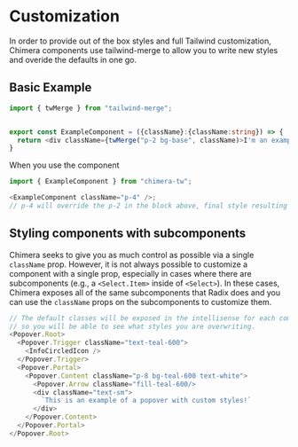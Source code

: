 # Customization

In order to provide out of the box styles and full Tailwind customization, Chimera components use tailwind-merge to allow you to write new styles and overide the defaults in one go.

## Basic Example

```typescript
import { twMerge } from "tailwind-merge";


export const ExampleComponent = ({className}:{className:string}) => {
  return <div className={twMerge("p-2 bg-base", className)>I'm an example!</div>
}

```

When you use the component

```typescript
import { ExampleComponent } from "chimera-tw";

<ExampleComponent className="p-4" />;
// p-4 will override the p-2 in the block above, final style resulting in "p-4 bg-base"
```

## Styling components with subcomponents

Chimera seeks to give you as much control as possible via a single `className` prop. However, it is not always possible to customize a component with a single prop, especially in cases where there are subcomponents (e.g., a `<Select.Item>` inside of `<Select>`). In these cases, Chimera exposes all of the same subcomponents that Radix does and you can use the `className` props on the subcomponents to customize them.

```typescript
// The default classes will be exposed in the intellisense for each component,
// so you will be able to see what styles you are overwriting.
<Popover.Root>
  <Popover.Trigger className="text-teal-600">
    <InfoCircledIcon />
  </Popover.Trigger>
  <Popover.Portal>
    <Popover.Content className="p-8 bg-teal-600 text-white">
      <Popover.Arrow className="fill-teal-600/>
      <div className="text-sm">
        `This is an example of a popover with custom styles!`
      </div>
    </Popover.Content>
  </Popover.Portal>
</Popover.Root>
```
